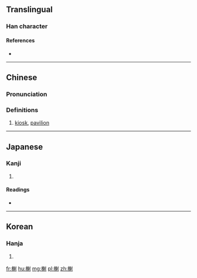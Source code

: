 ==Translingual==

===Han character===
{{Han char|rn=75|rad=木|as=10|sn=14|four=44900|canj=DHHI|ids=⿰木射}}

====References====
* {{Han ref|kx=0544.160|dkj=15272|dj=0931.310|hdz=21265.010|uh=69AD|ud=27053|bh=BA6B|bd=47723}}

----

==Chinese==
{{zh-forms}}

===Pronunciation===
{{zh-pron
|m=xiè
|c=ze6
|mc=y
|oc=y
|ma=
|cat=n
}}

===Definitions===
# [[kiosk]], [[pavilion]]

----

==Japanese==

===Kanji===
{{ja-kanji|grade=|rs=木10}}

# {{defn|lang=ja|sort=木10}}

====Readings====
* {{ja-readings|on=[[しゃ]] (sha), [[じゃ]] (ja)|kun=[[だい]] (dai)}}

----

==Korean==

===Hanja===
{{ko-hanja|hangeul=사|eumhun=|rv=sa|mr=sa|y=sa}}

# {{defn|lang=ko|sort=木10}}

[[fr:榭]]
[[hu:榭]]
[[mg:榭]]
[[pl:榭]]
[[zh:榭]]